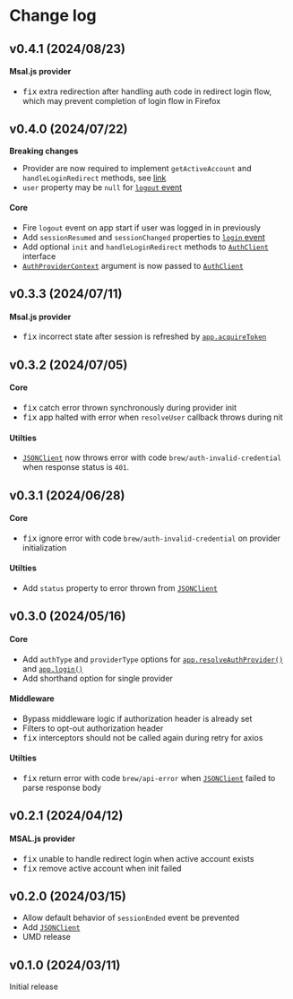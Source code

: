 <Module name="@misonou/brew-extension-auth" />

# Change log

## v0.4.1 (2024/08/23)

#### Msal.js provider

- <kbd>fix</kbd> extra redirection after handling auth code in redirect login flow, which may prevent completion of login flow in Firefox

## v0.4.0 (2024/07/22)

**Breaking changes**
- Provider are now required to implement `getActiveAccount` and `handleLoginRedirect` methods, see [link](/docs/upgrade-guide#s-upgrading-to-brew-extension-auth-0-4-x)
- `user` property may be `null` for [`logout` event](/docs/app/auth/AuthContext#s-logout-event)

#### Core

- Fire `logout` event on app start if user was logged in in previously
- Add `sessionResumed` and `sessionChanged` properties to [`login` event](/docs/app/auth/AuthContext#s-login-event)
- Add optional `init` and `handleLoginRedirect` methods to [`AuthClient`](:) interface
- [`AuthProviderContext`](:) argument is now passed to [`AuthClient`](:)

## v0.3.3 (2024/07/11)

#### Msal.js provider

- <kbd>fix</kbd> incorrect state after session is refreshed by [`app.acquireToken`](:)

## v0.3.2 (2024/07/05)

#### Core

- <kbd>fix</kbd> catch error thrown synchronously during provider init
- <kbd>fix</kbd> app halted with error when `resolveUser` callback throws during nit

#### Utilties

- [`JSONClient`](:) now throws error with code `brew/auth-invalid-credential` when response status is `401`.

## v0.3.1 (2024/06/28)

#### Core

- <kbd>fix</kbd> ignore error with code `brew/auth-invalid-credential` on provider initialization

#### Utilties

- Add `status` property to error thrown from [`JSONClient`](:)

## v0.3.0 (2024/05/16)

#### Core

- Add `authType` and `providerType` options for [`app.resolveAuthProvider()`](:) and [`app.login()`](:)
- Add shorthand option for single provider

#### Middleware

- Bypass middleware logic if authorization header is already set
- Filters to opt-out authorization header
- <kbd>fix</kbd> interceptors should not be called again during retry for axios

#### Utilties

- <kbd>fix</kbd> return error with code `brew/api-error` when [`JSONClient`](:) failed to parse response body

## v0.2.1 (2024/04/12)

#### MSAL.js provider

- <kbd>fix</kbd> unable to handle redirect login when active account exists
- <kbd>fix</kbd> remove active account when init failed

## v0.2.0 (2024/03/15)

- Allow default behavior of `sessionEnded` event be prevented
- Add [`JSONClient`](:)
- UMD release

## v0.1.0 (2024/03/11)

Initial release
